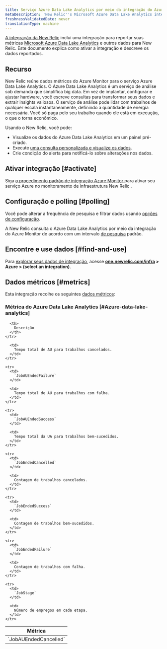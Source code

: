 ```yaml
---
title: Serviço Azure Data Lake Analytics por meio da integração do Azure Monitor
metaDescription: 'New Relic''s Microsoft Azure Data Lake Analytics integration: what data it reports and how to enable it.'
freshnessValidatedDate: never
translationType: machine
---
```


[A integração da New Relic](/docs/infrastructure/integrations-getting-started/getting-started/introduction-infrastructure-integrations) inclui uma integração para reportar suas métricas [Microsoft Azure Data Lake Analytics](https://azure.microsoft.com/en-us/products/data-lake-analytics) e outros dados para New Relic. Este documento explica como ativar a integração e descreve os dados reportados.

## Recurso

New Relic reúne dados métricos do Azure Monitor para o serviço Azure Data Lake Analytics. O Azure Data Lake Analytics é um serviço de análise sob demanda que simplifica big data. Em vez de implantar, configurar e ajustar hardware, você escreve consultas para transformar seus dados e extrair insights valiosos. O serviço de análise pode lidar com trabalhos de qualquer escala instantaneamente, definindo a quantidade de energia necessária. Você só paga pelo seu trabalho quando ele está em execução, o que o torna econômico.

Usando o New Relic, você pode:

* Visualize os dados do Azure Data Lake Analytics em um painel pré-criado.
* Execute [uma consulta personalizada e visualize os dados](/docs/infrastructure/integrations-getting-started/getting-started/use-integration-data-new-relic-insights).
* Crie condição do alerta para notificá-lo sobre alterações nos dados.

## Ativar integração [#activate]

Siga [o procedimento padrão de integração Azure Monitor ](/docs/infrastructure/microsoft-azure-integrations/azure-integrations-list/azure-monitor)para ativar seu serviço Azure no monitoramento de infraestrutura New Relic .

## Configuração e polling [#polling]

Você pode alterar a frequência de pesquisa e filtrar dados usando [opções de configuração](/docs/infrastructure/microsoft-azure-integrations/azure-integrations-list/azure-monitor/#settings).

A New Relic consulta o Azure Data Lake Analytics por meio da integração do Azure Monitor de acordo com um intervalo [de pesquisa](/docs/infrastructure/microsoft-azure-integrations/azure-integrations-list/azure-monitor/#settings) padrão.

## Encontre e use dados [#find-and-use]

Para [explorar seus dados de integração](/docs/infrastructure/integrations/find-use-infrastructure-integration-data), acesse <DoNotTranslate>**[one.newrelic.com/infra](https://one.newrelic.com/infra) > Azure > (select an integration)**</DoNotTranslate>.

## Dados métricos [#metrics]

Esta integração recolhe os seguintes [dados métricos](/docs/infrastructure/integrations-getting-started/getting-started/understand-integration-data-data-types#metric):

### Métrica do Azure Data Lake Analytics [#Azure-data-lake-analytics]

<table>
  <thead>
    <tr>
      <th style={{ width: "300px" }}>
        Métrica
      </th>

      <th>
        Descrição
      </th>
    </tr>
  </thead>

  <tbody>
    <tr>
      <td>
        `JobAUEndedCancelled`
      </td>

      <td>
        Tempo total de AU para trabalhos cancelados.
      </td>
    </tr>

    <tr>
      <td>
        `JobAUEndedFailure`
      </td>

      <td>
        Tempo total de AU para trabalhos com falha.
      </td>
    </tr>

    <tr>
      <td>
        `JobAUEndedSuccess`
      </td>

      <td>
        Tempo total da UA para trabalhos bem-sucedidos.
      </td>
    </tr>

    <tr>
      <td>
        `JobEndedCancelled`
      </td>

      <td>
        Contagem de trabalhos cancelados.
      </td>
    </tr>

    <tr>
      <td>
        `JobEndedSuccess`
      </td>

      <td>
        Contagem de trabalhos bem-sucedidos.
      </td>
    </tr>

    <tr>
      <td>
        `JobEndedFailure`
      </td>

      <td>
        Contagem de trabalhos com falha.
      </td>
    </tr>

    <tr>
      <td>
        `JobStage`
      </td>

      <td>
        Número de empregos em cada etapa.
      </td>
    </tr>
  </tbody>
</table>